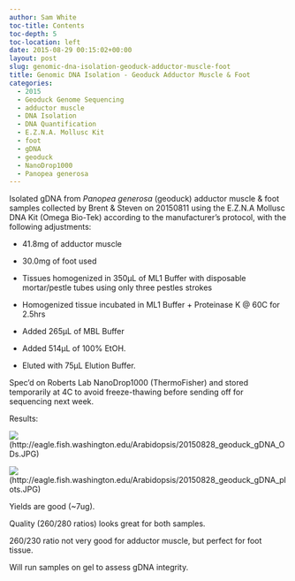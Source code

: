 ```yaml
---
author: Sam White
toc-title: Contents
toc-depth: 5
toc-location: left
date: 2015-08-29 00:15:02+00:00
layout: post
slug: genomic-dna-isolation-geoduck-adductor-muscle-foot
title: Genomic DNA Isolation - Geoduck Adductor Muscle & Foot
categories:
  - 2015
  - Geoduck Genome Sequencing
  - adductor muscle
  - DNA Isolation
  - DNA Quantification
  - E.Z.N.A. Mollusc Kit
  - foot
  - gDNA
  - geoduck
  - NanoDrop1000
  - Panopea generosa
---
```


Isolated gDNA from _Panopea generosa_ (geoduck) adductor muscle & foot samples collected by Brent & Steven on 20150811 using the E.Z.N.A Mollusc DNA Kit (Omega Bio-Tek) according to the manufacturer's protocol, with the following adjustments:




    
  * 41.8mg of adductor muscle

    
  * 30.0mg of foot used

    
  * Tissues homogenized in 350μL of ML1 Buffer with disposable mortar/pestle tubes using only three pestles strokes

    
  * Homogenized tissue incubated in ML1 Buffer + Proteinase K @ 60C for 2.5hrs

    
  * Added 265μL of MBL Buffer

    
  * Added 514μL of 100% EtOH.

    
  * Eluted with 75μL Elution Buffer.



Spec'd on Roberts Lab NanoDrop1000 (ThermoFisher) and stored temporarily at 4C to avoid freeze-thawing before sending off for sequencing next week.



Results:



![](https://eagle.fish.washington.edu/Arabidopsis/20150828_geoduck_gDNA_ODs.JPG)(http://eagle.fish.washington.edu/Arabidopsis/20150828_geoduck_gDNA_ODs.JPG)



![](https://eagle.fish.washington.edu/Arabidopsis/20150828_geoduck_gDNA_plots.JPG)(http://eagle.fish.washington.edu/Arabidopsis/20150828_geoduck_gDNA_plots.JPG)



Yields are good (~7ug).

Quality (260/280 ratios) looks great for both samples.

260/230 ratio not very good for adductor muscle, but perfect for foot tissue.

Will run samples on gel to assess gDNA integrity.


